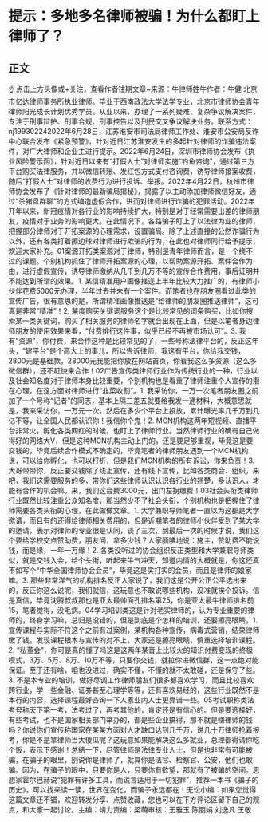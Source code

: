 # 提示：多地多名律师被骗！为什么都盯上律师了？
## 正文
☝ 点击上方头像或+关注，查看作者往期文章~来源：牛律师姓牛作者：牛健 北京市亿达律师事务所执业律师。毕业于西南政法大学法学专业，北京市律师协会青年律师阳光成长计划优秀学员。从业以来，办理了一系列疑难、复杂争议解决案件，专注于刑事辩护、刑事合规、刑事控告以及刑民交叉争议解决业务。联系方式：nj199302242022年6月28日，江苏淮安市司法局律师工作处、淮安市公安局反诈中心联合发布《紧急预警》，针对近日江苏淮安发生的多起针对律师的诈骗违法案件，对广大律师和企业主进行提示。2022年6月24日，深圳市律师协会发布《执业风险警示函》，针对近日以来有“打假人士”对律师实施“钓鱼咨询”，通过第三方平台购买法律服务，并以微信转账、发红包方式支付咨询费，诱导律师接案收费，随后“打假人士”对律师的收费行为进行投诉、举报。2022年4月22日，杭州市律师协会发布了《针对律师的最新骗局揭秘》，揭露了以主动添加律师微信好友，通过“杀猪盘群聊”的方式编造虚假合作，进而对律师进行诈骗的犯罪活动。2022年开年以来，新冠疫情对各行业的影响持续扩大，特别是对于经常需要出差的律师朋友，疫情对于业务的影响更大。在此情况下，各路骗子盯上了以法律为业的律师，把握部分律师对于开拓案源的心理需求，设置骗局。除了上述直接的公然诈骗行为以外，还有各类打着擦边球对律师进行欺骗的行为，在此也对律师同行给予提示，欢迎大家补充。01案源开拓类案源对于律师，特别是青年律师而言，是一个绕不过的课题。个别机构抓住了律师开拓案源的心理，以帮助案源开拓、案件合作为由，进行虚假宣传，诱导律师缴纳从几千到几万不等的宣传合作费用，事后证明并不能达到所谓的效果。1. 某信精准用户画像推送上半年比较大力推广的，有律师小伙伴花费5000元办理，半年过去并未有一个案件。而笔者也在朋友圈看过此类的宣传广告，很有意思的是，所谓精准画像推送是“给律师的朋友圈推送律师”，这可真是非常“精准”！2. 某度购买关键词服务这个是比较常见的词条购买，比如你搜索某一类关键词，购买了相关服务的律师名字就会出现在上面，但是以笔者身边律师朋友的使用效果来看，“付费排行这件事，似乎已经不再被市场认可”。3. 我有“资源”，你付费，来合作这种是比较常见的了，一些号称法律平台的，反正这年头，“建平台”是个高大上的事儿，所以告诉律师，我这有平台，你给我交钱，2800元是基础款，28000元我能把你放在网站首页，你看我这么多资源（这么多微信群），还不赶快来合作！02广告宣传类律师行业作为传统行业的一种，行业以及社会知名度对于律师本身比较重要，个别机构也是看重了律师注重个人宣传的潜在心理，在这方面对律师进行“韭菜收割”。1. 我采访你，一万一次笔者朋友圈之前加了一个号称“记者”的同志，基本上隔三差五就要给我发一通材料，大概意思就是，我来采访你，一万元一次，然后在多少个平台上投放，累计曝光率几千万到几亿不等，让全国人民都认识你！我信你个鬼！2. MCN机构这两年短视频、直播平台非常火，孵化各类网红的时候，也盯上了律师行业。当然律师行业的确有自己做得好的网络大V，但是这种MCN机构主动上门的，还是要足够重视，毕竟这是要交钱的，毕竟后续合作模式不确定的，毕竟笔者的律师朋友遇到一个MCN机构说，可以给你孵化，也可以打折，但是我们MCN机构的所有诉讼，你来负责！3. 大哥带带你，反正要交钱除了线上宣传，还有线下宣传，比如各类商会、组织，来吧，我们这需要服务的多，带你们这些律师认识认识各行业的翘楚，多认识人，才能有合作的机会嘛。来，我们这会费3000元，出门左拐缴费！03社会头衔类律师行业既然比较注重公众知名度，那当然少不了社会头衔，个别机构也是把握住了律师需要各类头衔的心理，在此做做文章。1. 大学兼职导师笔者一直以为这都是大学邀请，而且有的还得给律师相关费用的，但是近期笔者的律师小伙伴受到了某大学的邀请，表示对律师的专业很是认同，谈了三次，到最后一次的时候才说，我们这个要给学校交点赞助费，朋友问，拿多少钱？人家腼腆地说：施主，赞助费不能说钱，而是缘，一年一万缘！2. 各类没听过的协会组织反正类型和大学兼职导师类似，就是交钱入会，给个头衔，听起来牛气冲天，知道内情的大概就是，你这还真不如写个“中华全国律师协会会员”，毕竟这是实打实的会员，而且是律师的娘家嘛。3. 那些非常洋气的机构排名反正人家说了，我们这是公开公正公平选出来的，反正你这么说呢，我们就信，这玩意也不敢说哪些机构，没准就挨个投诉。信是真信，毕竟沈腾叔叔那也是亚太最帅面孔排名第25，你是亚太最牛律师排名前15，笔者觉得，没毛病。04学习培训类这是针对老实律师的，认为专业重要的律师的，终身学习嘛，总归是没错的，但是到底是个怎样的培训，还要擦亮眼睛。1. 宣传课程与实际不符这个之前有过案例，某机构各种宣传，病毒式营销，结果律师缴了钱，发现课程根本与宣传的对不上，大家还是擦亮眼睛，慎重选择培训课程。2. “私董会”，你可是真的懂了吗这是这两年某音上比较火的知识付费变现的终极模式，3万、5万、8万、10万不等，只要你交钱，就拉你进微信群，这一点绝对能保证。至于还有啥，咱也没进过，确实不懂，不懂的就不太敢碰，还是保守了些。3. 不是本专业的培训，做好尽调工作律师朋友们很多都喜欢学习，而且比较喜欢跨行业，学一些金融、证券甚至心理学等等，还有喜欢易经的，这些行业既然不是本行的内容，选择课程最好咨询一下人家业内人士更靠谱一些。05考试职称类法考号称天下第一考，法考过了，再考其他的，肯定还是有信心的。但是要选择好，有些考试，也不是国家相关部门举办的，都是些企业搞得，那不就是赚律师的钱吗？你说你们宣传称国家在某某方面对人才缺口达到几千万，说几十万律师抢着报考，你是不是拿律师当大傻瓜呢？这玩意如果能解决这么多就业，总理都得请你吃个饭，表示下感谢！总结一下，尽管律师是法律专业人士，但是也非常有可能被骗，在骗子的眼里，别说你是律师了，就算你是法官、检察官、公安，他们也敢骗。因为，在骗子的眼中，只要你是人，只要你有欲望，那就有了被骗的空间。思想家霍尔巴赫说“犯罪有许多工具，而谎言适用于一切犯罪”，推荐一本书《骗子的历史》，可以找来读一读，世界在变化，而骗子永远都在！无讼小编：如果您觉得这篇文章还不错，欢迎转发分享、点赞收藏，您也可以在下方评论区留下自己的观点，和大家一起讨论。主编：靖力责编：梁萌审核：王雅玉 陈丽娟 刘逸凡 王敬